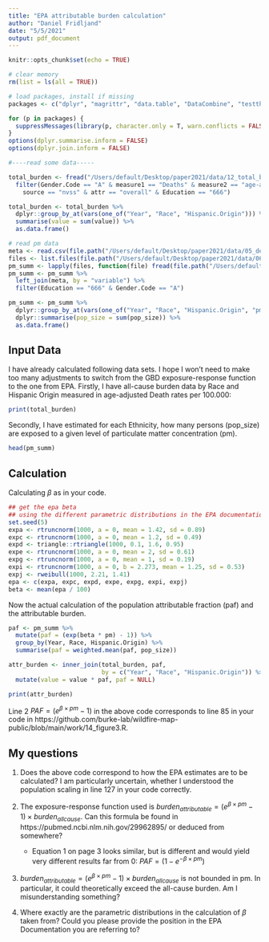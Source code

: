 ```yaml
---
title: "EPA attributable burden calculation"
author: "Daniel Fridljand"
date: "5/5/2021"
output: pdf_document
---
```


```r
knitr::opts_chunk$set(echo = TRUE)

# clear memory
rm(list = ls(all = TRUE))

# load packages, install if missing
packages <- c("dplyr", "magrittr", "data.table", "DataCombine", "testthat", "tidyverse", "tictoc", "truncnorm", "triangle")

for (p in packages) {
  suppressMessages(library(p, character.only = T, warn.conflicts = FALSE, quietly = TRUE))
}
options(dplyr.summarise.inform = FALSE)
options(dplyr.join.inform = FALSE)

#----read some data-----

total_burden <- fread("/Users/default/Desktop/paper2021/data/12_total_burden_parsed2/nation/nvss/total_burden_2010.csv") %>%
  filter(Gender.Code == "A" & measure1 == "Deaths" & measure2 == "age-adjusted rate" &
    source == "nvss" & attr == "overall" & Education == "666")

total_burden <- total_burden %>%
  dplyr::group_by_at(vars(one_of("Year", "Race", "Hispanic.Origin"))) %>%
  summarise(value = sum(value)) %>%
  as.data.frame()

# read pm data
meta <- read.csv(file.path("/Users/default/Desktop/paper2021/data/05_demog", "meta", paste0("cens_meta_", 2010, ".csv")))
files <- list.files(file.path("/Users/default/Desktop/paper2021/data/06_dem.agr", "nation", 2010))
pm_summ <- lapply(files, function(file) fread(file.path("/Users/default/Desktop/paper2021/data/06_dem.agr", "nation", 2010, file))) %>% rbindlist()
pm_summ <- pm_summ %>%
  left_join(meta, by = "variable") %>%
  filter(Education == "666" & Gender.Code == "A")

pm_summ <- pm_summ %>%
  dplyr::group_by_at(vars(one_of("Year", "Race", "Hispanic.Origin", "pm"))) %>%
  dplyr::summarise(pop_size = sum(pop_size)) %>%
  as.data.frame()
```

## Input Data

I have already calculated following data sets. I hope I won't need to make too many adjustments to switch from the GBD exposure-response function to the one from EPA. Firstly, I have all-cause burden data by Race and Hispanic Origin measured in age-adjusted Death rates per 100.000:
```r
print(total_burden)
```

Secondly, I have estimated for each Ethnicity, how many persons (pop_size) are exposed to a given level of particulate matter concentration (pm). 
```r
head(pm_summ)
```

## Calculation

Calculating $\beta$ as in your code.

```r
## get the epa beta
## using the different parametric distributions in the EPA documentation
set.seed(5)
expa <- rtruncnorm(1000, a = 0, mean = 1.42, sd = 0.89)
expc <- rtruncnorm(1000, a = 0, mean = 1.2, sd = 0.49)
expd <- triangle::rtriangle(1000, 0.1, 1.6, 0.95)
expe <- rtruncnorm(1000, a = 0, mean = 2, sd = 0.61)
expg <- rtruncnorm(1000, a = 0, mean = 1, sd = 0.19)
expi <- rtruncnorm(1000, a = 0, b = 2.273, mean = 1.25, sd = 0.53)
expj <- rweibull(1000, 2.21, 1.41)
epa <- c(expa, expc, expd, expe, expg, expi, expj)
beta <- mean(epa / 100)
```



Now the actual calculation of the population attributable fraction (paf) and the attributable burden.
```r
paf <- pm_summ %>%
  mutate(paf = (exp(beta * pm) - 1)) %>%
  group_by(Year, Race, Hispanic.Origin) %>%
  summarise(paf = weighted.mean(paf, pop_size))

attr_burden <- inner_join(total_burden, paf, 
                          by = c("Year", "Race", "Hispanic.Origin")) %>%
  mutate(value = value * paf, paf = NULL)

print(attr_burden)
```
Line 2 $PAF =(e^{\beta \times pm}-1)$ in the above code corresponds to line 85 in your code in https://github.com/burke-lab/wildfire-map-public/blob/main/work/14_figure3.R. 


## My questions
1. Does the above code correspond to how the EPA estimates are to be calculated? I am particularly uncertain, whether I understood the population scaling in line 127 in your code correctly.

2. The exposure-response function used is $burden_{attributable} =(e^{\beta \times pm}-1)\times burden_{all cause}$. Can this formula be found in https://pubmed.ncbi.nlm.nih.gov/29962895/ or deduced from somewhere?
    + Equation 1 on page 3 looks similar, but is different and would yield very different results far from 0: $PAF =(1-e^{-\beta \times pm})$ 

3. $burden_{attributable} =(e^{\beta \times pm}-1)\times burden_{all cause}$ is not bounded in pm. In particular, it could theoretically exceed the all-cause burden. Am I misunderstanding something?

4. Where exactly are the parametric distributions in the calculation of $\beta$ taken from? Could you please provide the position in the EPA Documentation you are referring to?
